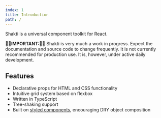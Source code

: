 ```yaml
---
index: 1
title: Introduction
path: /
---
```



Shakti is a universal component toolkit for React.

<Alert>
    🚨🚧<b>IMPORTANT:</b>🚧🚨 Shakti is very much a work in progress. Expect the documentation and source code to change frequently. It is not currently recommended for production use. It is, however, under active daily development.
</Alert>

## Features
- Declarative props for HTML and CSS functionality
- Intuitive grid system based on flexbox
- Written in TypeScript
- Tree-shaking support
- Built on <a href="https://styled-components.com/" target="_blank" rel="noopener noreferrer">styled components</a>, encouraging DRY object composition